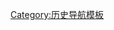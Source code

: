 {{Navbox
| name       = 蒙大拿印第安战役
| title      = 蒙大拿美洲原住民战役
| bodyclass  = hlist
| state = expanded
| image      = [[File:Charles Marion Russell - The Custer Fight (1903).jpg|150px]]
| above      = [[北美印第安战争|美国印第安战争]]</br>以下美洲原住民战役出现在{{link-en|蒙大拿领地|Montana Territory}}或[[蒙大拿州]]之中。
|list1=
* {{link-en|远征保德河 (1865年)|Powder River Expedition (1865)|远征保德河}}（1865）
* {{link-en|红云战争|Red Cloud's War}}（1866-1868）
* {{link-en|玛丽亚斯大屠杀|Marias Massacre}}（1870）
* {{link-en|杭辛格尔悬崖战役|Battle of Honsinger Bluff}}（1873）
* {{link-en|保德河战役|Battle of Powder River}}（1876）
* {{link-en|普雷里多格溪战役 (1876年)|Battle of Prairie Dog Creek (1876)|普雷里多格溪战役}}（1876）
* [[罗斯巴德战役]]（1876）
* [[小大角战役|小大角羊战役]]（1876）
* {{link-en|锡达溪战役 (1876年)|Battle of Cedar Creek (1876)|锡达溪战役}}（1876）
* {{link-en|沃尔夫山战役|Battle of Wolf Mountain}}（1877）
* {{link-en|小浑溪战役|Battle of Little Muddy Creek}}（1877）
* [[比格霍尔战役]]（1877）
* [[坎宁溪战役]]（1877）
* [[贝尔波战役]]（1877）
* {{link-en|米兹帕事件|Mizpah Creek incidents}}（1879）
* {{link-en|庞普金溪战役|Battle of Pumpkin Creek}}（1880）
* {{link-en|克罗战争|Crow War|克罗埃真西战役}}（1887）
* {{link-en|1908年斯旺谷大屠杀|Swan Valley Massacre of 1908|斯旺谷大屠杀}}（1908）
| below      =
* {{link-en|蒙大拿建州前历史时间线|Timeline of pre-statehood Montana history}}
* {{link-en|1876年大苏族战争|Great Sioux War of 1876}}
* [[内兹珀斯战争]]
}}<noinclude>
[[Category:历史导航模板]]
</noinclude>